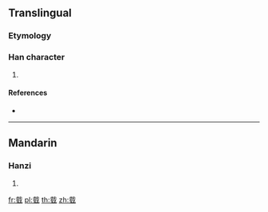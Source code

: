 {{character info/new}}
==Translingual==

===Etymology===
{{Han compound|至|𢦔|c1=s|c2=p|ls=psc}}

===Han character===
{{Han char|rn=133|rad=至|as=06|sn=12|four=43150|canj=JIMIG}}

# {{defn|Han|sort=至06}}

====References====
* {{Han ref|kx=1002.010|dkj=30156|dj=1458.140|hdz=42816.050|uh=81F7|ud=33271|bh=DB54|bd=56148}}

----

==Mandarin==

===Hanzi===
{{cmn-hanzi|pin=[[dié]] ([[die2]]), [[tāi]] ([[tai1]]), [[yí]] ([[yi2]])|wg=tieh<sup>2</sup>, t'ai<sup>1</sup>, i<sup>2</sup>}}

# {{defn|lang=cmn|sort=至06}}

[[fr:臷]]
[[pl:臷]]
[[th:臷]]
[[zh:臷]]